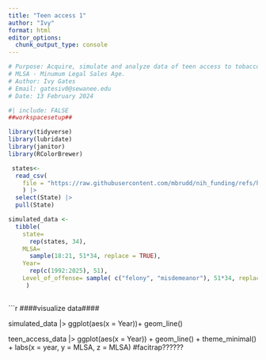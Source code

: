 ```yaml
---
title: "Teen access 1"
author: "Ivy"
format: html
editor_options: 
  chunk_output_type: console
---
```



```r

# Purpose: Acquire, simulate and analyze data of teen access to tobacco products over the past 50 years and the repruccisons for selling these products to those under the MLSA
# MLSA - Minumum Legal Sales Age. 
# Author: Ivy Gates
# Email: gatesiv0@sewanee.edu
# Date: 13 February 2024

```

```r
#| include: FALSE 
##workspacesetup## 

library(tidyverse)
library(lubridate)
library(janitor)
library(RColorBrewer)

```

```r
 states<-
  read_csv(
    file = "https://raw.githubusercontent.com/mbrudd/nih_funding/refs/heads/main/state_populations.csv"
    ) |>
  select(State) |> 
  pull(State)

```

 
```r
simulated_data <-
  tibble( 
    state= 
      rep(states, 34),
    MLSA= 
      sample(18:21, 51*34, replace = TRUE),
    Year= 
      rep(c(1992:2025), 51),
    Level_of_offense= sample( c("felony", "misdemeanor"), 51*34, replace = TRUE )
     )
  
```

```r
####visualize data####

simulated_data |>
ggplot(aes(x = Year))+ 
  geom_line()

teen_access_data |>
  ggplot(aes(x = Year)) +
  geom_line() +
  theme_minimal() + 
  labs(x = year, y = MLSA, z = MLSA) #facitrap??????


